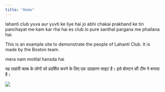 ---
title: "Home"
---
lahanti club yuva aur yuvti ke liye hai jo abhi chakai prakhand ke tin panchayat me kam kar rha hai
es club lo pure santhal pargana me phailana hai.

This is an example site to demonstrate the people of Lahanti Club. It is made by the Boston team.



mera nam motilal hansda hai

यह लाहंती क्लब के लोगों को प्रदर्शित करने के लिए एक उदाहरण साइट है। इसे बोस्टन की टीम ने बनाया है।


![](https://images.pexels.com/photos/844297/pexels-photo-844297.jpeg?auto=compress&cs=tinysrgb&dpr=2&h=650&w=940)

<!-- 
rmarkdown::render_site()
-->


